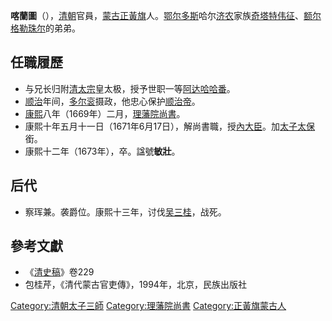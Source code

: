 '''喀蘭圖'''（{{bd|？||1673年|}}），[[清朝|清朝]]官員，[[蒙古|蒙古]][[正黃旗|正黃旗]]人。[[鄂尔多斯|鄂尔多斯]]哈尔[[济农|济农]]家族[[奇塔特伟征|奇塔特伟征]]、[[额尔格勒珠尔|额尔格勒珠尔]]的弟弟。

==任職履歷==
*与兄长归附[[清太宗|清太宗]]皇太极，授予世职一等[[阿达哈哈番|阿达哈哈番]]。
*[[顺治|顺治]]年间，[[多尔衮|多尔衮]]摄政，他忠心保护[[顺治帝|顺治帝]]。
*[[康熙|康熙]]八年（1669年）二月，[[理藩院|理藩院]][[尚書|尚書]]。
*康熙十年五月十一日（1671年6月17日），解尚書職，授[[內大臣|內大臣]]。加[[太子太保|太子太保]]銜。
*康熙十二年（1673年），卒。諡號'''敏壯'''。

==后代==
*察珲兼。袭爵位。康熙十三年，讨伐[[吴三桂|吴三桂]]，战死。

==參考文獻==
*《[[清史稿|清史稿]]》卷229
*包桂芹，《清代蒙古官吏傳》，1994年，北京，民族出版社

{{start box}}
{{s-off}}
{{succession box|[[博羅色冷|博羅色冷]]|[[阿穆瑚瑯|阿穆瑚瑯]]|[[理藩院尚書列表|理藩院尚書]]|<small>康熙八年二月－康熙十年五月辛酉</small><br>1669年－1671年6月17日在任，後解任，改內大臣}}
{{end box}}

{{清朝人物小作品}}

[[Category:清朝太子三師|Category:清朝太子三師]]
[[Category:理藩院尚書|Category:理藩院尚書]]
[[Category:正黃旗蒙古人|Category:正黃旗蒙古人]]